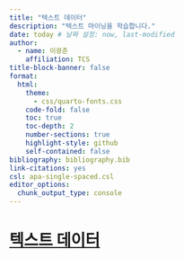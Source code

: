 ```yaml
---
title: "텍스트 데이터"
description: "텍스트 마이닝을 학습합니다."
date: today # 날짜 설정: now, last-modified
author:
  - name: 이광춘
    affiliation: TCS
title-block-banner: false
format:
  html:
    theme: 
      - css/quarto-fonts.css
    code-fold: false
    toc: true
    toc-depth: 2
    number-sections: true
    highlight-style: github    
    self-contained: false
bibliography: bibliography.bib
link-citations: yes
csl: apa-single-spaced.csl
editor_options: 
  chunk_output_type: console
---
```



# [텍스트 데이터](https://aispiration.com/text/)






